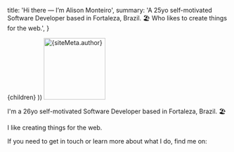 
  title: 'Hi there — I’m Alison Monteiro',
  summary:
    'A 25yo self-motivated Software Developer based in Fortaleza, Brazil. 🏖 Who likes to create things for the web.',
}

  <Page path={router.pathname} meta={meta}>
    {children}
  </Page>
))

<img width='140' src='/static/profile.png' alt={siteMeta.author} />

I'm a 26yo self-motivated Software Developer based in Fortaleza, Brazil. 🏖

I like creating things for the web.

If you need to get in touch or learn more about what I do, find me on:

<Contact />

